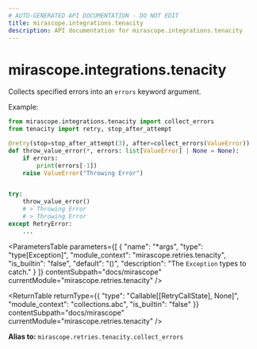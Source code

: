 ```yaml
---
# AUTO-GENERATED API DOCUMENTATION - DO NOT EDIT
title: mirascope.integrations.tenacity
description: API documentation for mirascope.integrations.tenacity
---
```


# mirascope.integrations.tenacity

Collects specified errors into an `errors` keyword argument.

Example:

```python
from mirascope.integrations.tenacity import collect_errors
from tenacity import retry, stop_after_attempt

@retry(stop=stop_after_attempt(3), after=collect_errors(ValueError))
def throw_value_error(*, errors: list[ValueError] | None = None):
    if errors:
        print(errors[-1])
    raise ValueError("Throwing Error")


try:
    throw_value_error()
    # > Throwing Error
    # > Throwing Error
except RetryError:
    ...
```

<ParametersTable
  parameters={[
  {
    "name": "*args",
    "type": "type[Exception]",
    "module_context": "mirascope.retries.tenacity",
    "is_builtin": "false",
    "default": "()",
    "description": "The `Exception` types to catch."
  }
]}
  contentSubpath="docs/mirascope"
  currentModule="mirascope.retries.tenacity"
/>

<ReturnTable
  returnType={{
  "type": "Callable[[RetryCallState], None]",
  "module_context": "collections.abc",
  "is_builtin": "false"
}}
  contentSubpath="docs/mirascope"
  currentModule="mirascope.retries.tenacity"
/>


**Alias to:** `mirascope.retries.tenacity.collect_errors`

